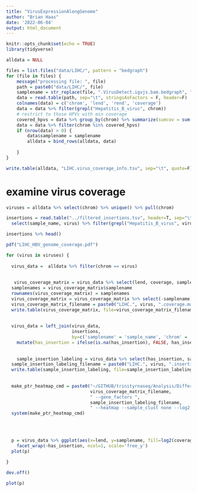 ```yaml
---
title: "VirusExpressionAlongGenome"
author: "Brian Haas"
date: '2022-06-04'
output: html_document
---
```


```r
knitr::opts_chunk$set(echo = TRUE)
library(tidyverse)
```

```r

alldata = NULL

files = list.files("data/LIHC/", pattern = "bedgraph")
for (file in files) {
    message("processing file: ", file)
    path = paste0("data/LIHC/", file)
    samplename = str_replace(file, ".VirusDetect.igvjs.bam.bedgraph", "")
    data = read.table(path, sep="\t", stringsAsFactors = F, header=F)
    colnames(data) = c('chrom', 'lend', 'rend', 'coverage')
    data = data %>% filter(grepl("Hepatitis_B_virus", chrom))
    # restrict to those HPVs with min coverage
    covered_hpvs = data %>% group_by(chrom) %>% summarize(sumcov = sum(coverage)) %>% filter(sumcov >= 1000) %>% pull(chrom)
    data = data %>% filter(chrom %in% covered_hpvs)
    if (nrow(data) > 0) {
        data$samplename = samplename
        alldata = bind_rows(alldata, data)
        
    }    
}

```


```r

write.table(alldata, "LIHC.virus_coverage_info.tsv", sep="\t", quote=F)

```


# examine virus coverage

```r

viruses = alldata %>% select(chrom) %>% unique() %>% pull(chrom)


```

```r

insertions = read.table("../filtered_insertions.tsv", header=T, sep="\t", stringsAsFactors = F) %>%
  select(sample_name, virus) %>% filter(grepl("Hepatitis_B_virus", virus)) %>% unique() %>% mutate(has_insertion = TRUE)

insertions %>% head()

```



```r

pdf("LIHC_HBV_genome_coverage.pdf")

for (virus in viruses) {
  
  virus_data =  alldata %>% filter(chrom == virus)
  
  
   virus_coverage_matrix = virus_data %>% select(lend, coverage, samplename) %>% spread(key=lend, value=coverage, fill = 0)
  samplenames = virus_coverage_matrix$samplename
  rownames(virus_coverage_matrix) = samplenames
  virus_coverage_matrix = virus_coverage_matrix %>% select(-samplename)
  virus_coverage_matrix_filename = paste0("LIHC.", virus, ".coverage.matrix")
  write.table(virus_coverage_matrix, file=virus_coverage_matrix_filename, quote=F, sep="\t")
  
  
  virus_data = left_join(virus_data, 
                         insertions, 
                         by=c('samplename' = 'sample_name', 'chrom' = 'virus')) %>% 
    mutate(has_insertion = ifelse(is.na(has_insertion), FALSE, has_insertion))
  
  
    sample_insertion_labeling = virus_data %>% select(has_insertion, samplename) %>% unique() %>% arrange(has_insertion)
  sample_insertion_labeling_filename = paste0("LIHC.", virus, ".insertion_labeling.tsv")
  write.table(sample_insertion_labeling, file=sample_insertion_labeling_filename, sep="\t", quote=F, row.names = F, col.names = F)
  
  
  make_ptr_heatmap_cmd = paste0("~/GITHUB/trinityrnaseq/Analysis/DifferentialExpression/PtR -m ", 
                                virus_coverage_matrix_filename,
                                " --gene_factors ",
                                sample_insertion_labeling_filename,
                                " --heatmap --sample_clust none --log2 --heatmap_colorscheme \"black,yellow\"")
  system(make_ptr_heatmap_cmd)
 

  
  
  p = virus_data %>% ggplot(aes(x=lend, y=samplename, fill=log2(coverage+1))) + geom_tile() + ggtitle(virus) +
    facet_wrap(~has_insertion, ncol=1, scale='free_y')
  plot(p)
  
}

dev.off()

plot(p)
```


